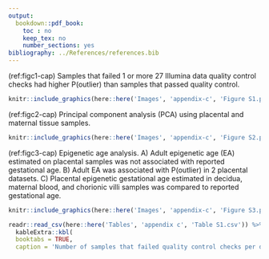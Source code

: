 ```yaml
---
output:
  bookdown::pdf_book:
    toc : no
    keep_tex: no
    number_sections: yes
bibliography: ../References/references.bib
---
```


(ref:figc1-cap) Samples that failed 1 or more 27 Illumina data quality control checks had higher P(outlier) than samples that passed quality control.


```r
knitr::include_graphics(here::here('Images', 'appendix-c', 'Figure S1.pdf'))
```

(ref:figc2-cap) Principal component analysis (PCA) using placental and maternal tissue samples.

```r
knitr::include_graphics(here::here('Images', 'appendix-c', 'Figure S2.pdf'))
```

(ref:figc3-cap) Epigenetic age analysis. A) Adult epigenetic age (EA) estimated on placental samples was not associated with reported gestational age. B) Adult EA was associated with P(outlier) in 2 placental datasets. C) Placental epigenetic gestational age estimated in decidua, maternal blood, and chorionic villi samples was compared to reported gestational age.

```r
knitr::include_graphics(here::here('Images', 'appendix-c', 'Figure S3.pdf'))
```

<!----- Tables---->

\captionsetup{width=7in}

```r
readr::read_csv(here::here('Tables', 'appendix c', 'Table S1.csv')) %>%
  kableExtra::kbl(
  booktabs = TRUE,
  caption = 'Number of samples that failed quality control checks per dataset.')
```
